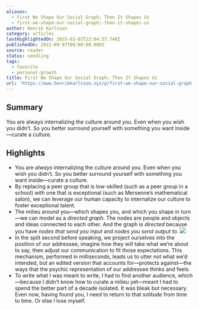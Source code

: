 ```yaml
---
aliases:
  - First We Shape Our Social Graph; Then It Shapes Us
  - first-we-shape-our-social-graph;-then-it-shapes-us
author: Henrik Karlsson
category: articles
lastHighlightedOn: 2025-03-02T22:04:57.748Z
publishedOn: 2022-09-07T00:00:00.000Z
source: reader
status: seedling
tags:
  - favorite
  - personal-growth
title: First We Shape Our Social Graph; Then It Shapes Us
url: 'https://www.henrikkarlsson.xyz/p/first-we-shape-our-social-graph-then'
---
```

## Summary

You are always internalizing the culture around you. Even when you wish you didn’t. So you better surround yourself with something you want inside—curate a culture.

## Highlights

- You are _always_ internalizing the culture around you. Even when you wish you didn’t. So you better surround yourself with something you want inside—curate a culture.
- By replacing a peer group that is low-skilled (such as a peer group in a school) with one that is exceptional (such as Mersenne’s mathematical salon), we can leverage our human capacity to internalize our culture to foster exceptional talent.
- The milieu around you—which shapes you, and which you shape in turn—we can model as a _directed graph_. The nodes are people and objects and ideas connected to each other. And the graph is _directed_ because you have _nodes that send you input_ and _nodes you send output to._
  ![](https://substackcdn.com/image/fetch/w_1456,c_limit,f_auto,q_auto:good,fl_progressive:steep/https%3A%2F%2Fbucketeer-e05bbc84-baa3-437e-9518-adb32be77984.s3.amazonaws.com%2Fpublic%2Fimages%2F76fb9806-8688-47f4-b1f7-9f6f2818fae4_1018x978.png)
- In the split second before speaking, we project ourselves into the position of our addressee, imagine how they will take what we’re about to say, then adjust our communication to fit those expectations. This mechanism, performed in milliseconds, leads us to utter not what we’d intended, but an edited version that accounts for—protects against—the ways that the psychic representation of our addressee thinks and feels.
- To write what I was meant to write, I had to find another audience, which —because I didn’t know how to curate a milieu yet—meant I had to spend the better part of a decade isolated. It was bleak but necessary. Even now, having found you, I need to return to that solitude from time to time. Or else I lose myself.
